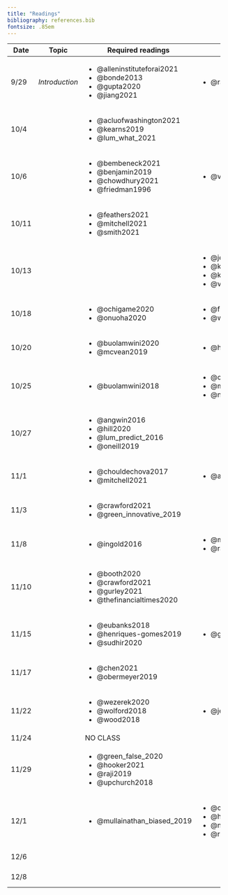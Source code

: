 ```yaml
---
title: "Readings"
bibliography: references.bib
fontsize: .85em
---
```


+-------+----------------+------------------------------------+------------------------------+---------------------+
| Date  | Topic          | Required readings                  | Optional                     | Due                 |
+=======+================+====================================+==============================+=====================+
| 9/29  | *Introduction* | -   @alleninstituteforai2021       | -   @raji_thats_2019         |                     |
|       |                | -   @bonde2013                     |                              |                     |
|       |                | -   @gupta2020                     |                              |                     |
|       |                | -   @jiang2021                     |                              |                     |
+-------+----------------+------------------------------------+------------------------------+---------------------+
| 10/4  |                | -   @acluofwashington2021          |                              |                     |
|       |                | -   @kearns2019                    |                              |                     |
|       |                | -   @lum_what_2021                 |                              |                     |
+-------+----------------+------------------------------------+------------------------------+---------------------+
| 10/6  |                | -   @bembeneck2021                 | -   @vox2021                 |                     |
|       |                | -   @benjamin2019                  |                              |                     |
|       |                | -   @chowdhury2021                 |                              |                     |
|       |                | -   @friedman1996                  |                              |                     |
+-------+----------------+------------------------------------+------------------------------+---------------------+
| 10/11 |                | -   @feathers2021                  |                              |                     |
|       |                | -   @mitchell2021                  |                              |                     |
|       |                | -   @smith2021                     |                              |                     |
+-------+----------------+------------------------------------+------------------------------+---------------------+
| 10/13 |                |                                    | -   @jeffries2020            |                     |
|       |                |                                    | -   @kirchner2021            |                     |
|       |                |                                    | -   @kirchner_when_2020      |                     |
|       |                |                                    | -   @varner2020              |                     |
+-------+----------------+------------------------------------+------------------------------+---------------------+
| 10/18 |                | -   @ochigame2020                  | -   @fry2019                 |                     |
|       |                | -   @onuoha2020                    | -   @whitby2020              |                     |
+-------+----------------+------------------------------------+------------------------------+---------------------+
| 10/20 |                | -   @buolamwini2020                | -   @hill2019                |                     |
|       |                | -   @mcvean2019                    |                              |                     |
+-------+----------------+------------------------------------+------------------------------+---------------------+
| 10/25 |                | -   @buolamwini2018                | -   @castelvecchi2020        |                     |
|       |                |                                    | -   @mitmedialab2018         |                     |
|       |                |                                    | -   @noorden2020             |                     |
+-------+----------------+------------------------------------+------------------------------+---------------------+
| 10/27 |                | -   @angwin2016                    |                              |                     |
|       |                | -   @hill2020                      |                              |                     |
|       |                | -   @lum_predict_2016              |                              |                     |
|       |                | -   @oneill2019                    |                              |                     |
+-------+----------------+------------------------------------+------------------------------+---------------------+
| 11/1  |                | -   @chouldechova2017              | -   @arvindnarayanan2018     |                     |
|       |                | -   @mitchell2021                  |                              |                     |
+-------+----------------+------------------------------------+------------------------------+---------------------+
| 11/3  |                | -   @crawford2021                  |                              |                     |
|       |                | -   @green_innovative_2019         |                              |                     |
+-------+----------------+------------------------------------+------------------------------+---------------------+
| 11/8  |                | -   @ingold2016                    | -   @mittechnologyreview2021 |                     |
|       |                |                                    | -   @raghavan2019            |                     |
+-------+----------------+------------------------------------+------------------------------+---------------------+
| 11/10 |                | -   @booth2020                     |                              |                     |
|       |                | -   @crawford2021                  |                              |                     |
|       |                | -   @gurley2021                    |                              |                     |
|       |                | -   @thefinancialtimes2020         |                              |                     |
+-------+----------------+------------------------------------+------------------------------+---------------------+
| 11/15 |                | -   @eubanks2018                   | -   @gilman2020              |                     |
|       |                | -   @henriques-gomes2019           |                              |                     |
|       |                | -   @sudhir2020                    |                              |                     |
+-------+----------------+------------------------------------+------------------------------+---------------------+
| 11/17 |                | -   @chen2021                      |                              |                     |
|       |                | -   @obermeyer2019                 |                              |                     |
+-------+----------------+------------------------------------+------------------------------+---------------------+
| 11/22 |                | -   @wezerek2020                   | -   @jeffrey_mervis_can_2019 |                     |
|       |                | -   @wolford2018                   |                              |                     |
|       |                | -   @wood2018                      |                              |                     |
+-------+----------------+------------------------------------+------------------------------+---------------------+
| 11/24 |                | NO CLASS                           |                              |                     |
+-------+----------------+------------------------------------+------------------------------+---------------------+
| 11/29 |                | -   @green_false_2020              |                              |                     |
|       |                | -   @hooker2021                    |                              |                     |
|       |                | -   @raji2019                      |                              |                     |
|       |                | -   @upchurch2018                  |                              |                     |
+-------+----------------+------------------------------------+------------------------------+---------------------+
| 12/1  |                | -   @mullainathan_biased_2019      | -   @campbell2018            |                     |
|       |                |                                    | -   @heilweil2020            |                     |
|       |                |                                    | -   @nickelsburg2021         |                     |
|       |                |                                    | -   @richardson2019          |                     |
+-------+----------------+------------------------------------+------------------------------+---------------------+
| 12/6  |                |                                    |                              | Final Presentations |
+-------+----------------+------------------------------------+------------------------------+---------------------+
| 12/8  |                |                                    |                              | Final Presentations |
+-------+----------------+------------------------------------+------------------------------+---------------------+
